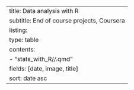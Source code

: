---
title: Data analysis with R
subtitle: End of course projects, Coursera
listing:
  type: table
  contents:
    - "stats_with_R/*/*.qmd"
  fields: [date, image, title]
  sort: date asc
---
